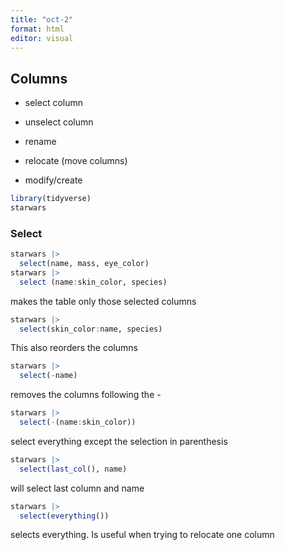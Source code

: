 ```yaml
---
title: "oct-2"
format: html
editor: visual
---
```


## Columns

-   select column

-   unselect column

-   rename

-   relocate (move columns)

-   modify/create

```r
library(tidyverse)
starwars
```

### Select

```r
starwars |>
  select(name, mass, eye_color)
starwars |>
  select (name:skin_color, species)
```

makes the table only those selected columns

```r
starwars |>
  select(skin_color:name, species)
```

This also reorders the columns

```r
starwars |>
  select(-name)
```

removes the columns following the -

```r
starwars |>
  select(-(name:skin_color))
```

select everything except the selection in parenthesis

```r
starwars |>
  select(last_col(), name)
```

will select last column and name

```r
starwars |>
  select(everything())
```

selects everything. Is useful when trying to relocate one column
